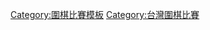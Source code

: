 {{Navbox
|name=臺灣圍棋比賽現任冠軍
|title=[[台灣職業圍棋比賽列表#歷屆重要賽事得冠一覽|臺灣圍棋比賽現任冠軍]]
|style=width:800px
|listclass=hlist
|basestyle=
|state=
|list1=<!--比賽按照冠軍獎金高低排列，同獎金則較悠久的賽事排前-->
*[[名人冠軍賽|'''名人''']]-[[許皓鋐]]
*[[棋王賽 (海峰棋院)|'''棋王''']]-[[林君諺]]
*[[天元賽 (台灣)|'''天元''']]-[[許皓鋐]]
*[[友士盃十段賽|'''十段''']]-[[許皓鋐]]
*[[國手賽 (台灣棋院)|'''國手''']]-[[許皓鋐]]
*[[中環碁聖賽|'''碁聖''']]-[[王元均]]
|list2=
*'''[[聯電盃]]'''-[[王元均]]
*[[海峰盃職業圍棋賽|'''海峰盃''']]-[[許皓鋐]]
*'''[[UMC聯電盃快棋爭霸戰|聯電快棋]]'''-[[許皓鋐]]
|list3=
*[[女子圍棋最強戰|'''女子最強''']]-[[盧鈺樺]]
*[[佛乘盃圍棋大賽|'''佛乘盃''']]-大樂司隊
**主將[[林書陽]]
*[[新人王賽 (海峰棋院)|'''新人王''']]-[[陳祈睿]]
*'''女子菁英'''-[[白昕卉]]
*[[女子名人賽 (台灣)|'''女子名人''']]-[[盧鈺樺]]  
}}<noinclude>
[[Category:圍棋比賽模板]]
[[Category:台灣圍棋比賽]]
</noinclude>